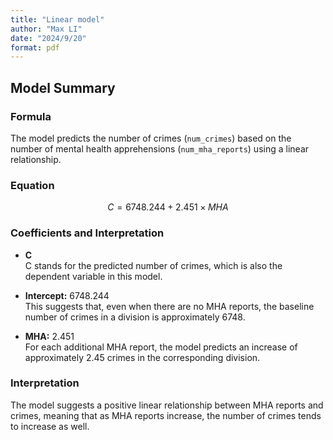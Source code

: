 ```yaml
---
title: "Linear model"
author: "Max LI"
date: "2024/9/20"
format: pdf
---
```


## Model Summary

### Formula

The model predicts the number of crimes (`num_crimes`) based on the number of mental health apprehensions (`num_mha_reports`) using a linear relationship.

### Equation

$$
C = 6748.244 + 2.451 \times MHA
$$

### Coefficients and Interpretation

-   **C**\
    C stands for the predicted number of crimes, which is also the dependent variable in this model.

-   **Intercept:** 6748.244\
    This suggests that, even when there are no MHA reports, the baseline number of crimes in a division is approximately 6748.

-   **MHA:** 2.451\
    For each additional MHA report, the model predicts an increase of approximately 2.45 crimes in the corresponding division.

### Interpretation

The model suggests a positive linear relationship between MHA reports and crimes, meaning that as MHA reports increase, the number of crimes tends to increase as well.


